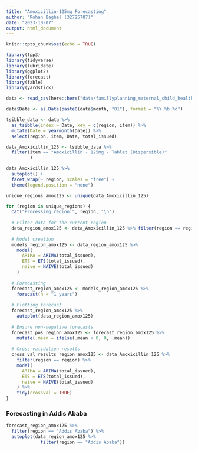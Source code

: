 ```yaml
---
title: "Amoxicillin-125mg Forecasting"
author: "Rohan Baghel (32725787)"
date: "2023-10-07"
output: html_document
---
```


```r
knitr::opts_chunk$set(echo = TRUE)

library(fpp3)
library(tidyverse)
library(lubridate)
library(ggplot2)
library(forecast)
library(fable)
library(yardstick)
```

```r
data <- read_csv(here::here("data/famillyplanning_maternal_child_health_products.csv"))

data$Date <- as.Date(paste0(data$month, "01"), format = "%Y %b %d")

tsibble_data <- data %>%
  as_tsibble(index = Date, key = c(region, item)) %>%
  mutate(Date = yearmonth(Date)) %>%
  select(region, item, Date, total_issued)

```

```r
data_Amoxicillin_125 <- tsibble_data %>% 
  filter(item == "Amoxicillin - 125mg - Tablet (Dispersible)"
         ) 

data_Amoxicillin_125 %>% 
  autoplot() +
  facet_wrap(~ region, scales = "free") +
  theme(legend.position = "none")
```

```r
unique_regions_amox125 <- unique(data_Amoxicillin_125)

for (region in unique_regions) {
  cat("Processing region:", region, "\n")
  
  # Filter data for the current region
  data_region_amox125 <- data_Amoxicillin_125 %>% filter(region == region)
  
  # Model creation
  models_region_amox125 <- data_region_amox125 %>% 
    model(
      ARIMA = ARIMA(total_issued),
      ETS = ETS(total_issued),
      naive = NAIVE(total_issued)
    )
  
  # Forecasting
  forecast_region_amox125 <- models_region_amox125 %>% 
    forecast(h = "1 years")
  
  # Plotting forecast
  forecast_region_amox125 %>% 
    autoplot(data_region_amox125)
  
  # Ensure non-negative forecasts
  forecast_pos_region_amox125 <- forecast_region_amox125 %>%
    mutate(.mean = ifelse(.mean < 0, 0, .mean))
  
  # Cross-validation results
  cross_val_results_region_amox125 <- data_Amoxicillin_125 %>%
    filter(region == region) %>%
    model(
      ARIMA = ARIMA(total_issued),
      ETS = ETS(total_issued),
      naive = NAIVE(total_issued)
    ) %>%
    tidy(crossval = TRUE)
}


```

### Forecasting in Addis Ababa

```r
forecast_region_amox125 %>% 
  filter(region == "Addis Ababa") %>% 
  autoplot(data_region_amox125 %>% 
             filter(region == "Addis Ababa"))
```

